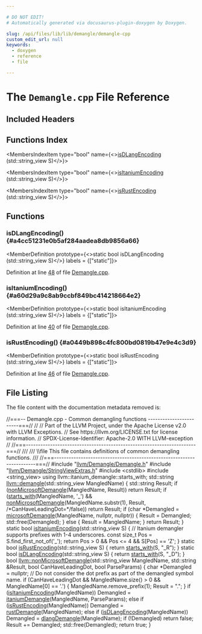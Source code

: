 ```yaml
---

# DO NOT EDIT!
# Automatically generated via docusaurus-plugin-doxygen by Doxygen.

slug: /api/files/lib/lib/demangle/demangle-cpp
custom_edit_url: null
keywords:
  - doxygen
  - reference
  - file

---
```





# The `Demangle.cpp` File Reference

<DoxygenPage pluginConfig={pluginConfig}>



## Included Headers

<IncludesList>
<IncludesListItem
  filePath="llvm/Demangle/Demangle.h"
  permalink="/docs/api/files/include/include/llvm/include/llvm/demangle/demangle-h"
  isLocal="true" />
<IncludesListItem
  filePath="llvm/Demangle/StringViewExtras.h"
  permalink="/docs/api/files/include/include/llvm/include/llvm/demangle/stringviewextras-h"
  isLocal="true" />
<IncludesListItem
  filePath="cstdlib"
  permalink=""
  isLocal="false" />
<IncludesListItem
  filePath="string_view"
  permalink=""
  isLocal="false" />
</IncludesList>

## Functions Index

<MembersIndex>

<MembersIndexItem
  type="bool"
  name={<><a href="#a4cc51231e0b5af284aadea8db9856a66">isDLangEncoding</a> (std::string&#95;view S)</>}>
</MembersIndexItem>

<MembersIndexItem
  type="bool"
  name={<><a href="#a60d29a9c8ab9ccbf849bc414218664e2">isItaniumEncoding</a> (std::string&#95;view S)</>}>
</MembersIndexItem>

<MembersIndexItem
  type="bool"
  name={<><a href="#a0449b898c4fc800bd0819b47e9e4c3d9">isRustEncoding</a> (std::string&#95;view S)</>}>
</MembersIndexItem>

</MembersIndex>


<SectionDefinition>

## Functions

### isDLangEncoding() {#a4cc51231e0b5af284aadea8db9856a66}

<MemberDefinition
  prototype={<>static bool isDLangEncoding (std::string&#95;view S)</>}
  labels = {["static"]}>

Definition at line <a href="#l00048">48</a> of file <a href="/docs/api/files/lib/lib/demangle/demangle-cpp">Demangle.cpp</a>.
</MemberDefinition>

### isItaniumEncoding() {#a60d29a9c8ab9ccbf849bc414218664e2}

<MemberDefinition
  prototype={<>static bool isItaniumEncoding (std::string&#95;view S)</>}
  labels = {["static"]}>

Definition at line <a href="#l00040">40</a> of file <a href="/docs/api/files/lib/lib/demangle/demangle-cpp">Demangle.cpp</a>.
</MemberDefinition>

### isRustEncoding() {#a0449b898c4fc800bd0819b47e9e4c3d9}

<MemberDefinition
  prototype={<>static bool isRustEncoding (std::string&#95;view S)</>}
  labels = {["static"]}>

Definition at line <a href="#l00046">46</a> of file <a href="/docs/api/files/lib/lib/demangle/demangle-cpp">Demangle.cpp</a>.
</MemberDefinition>

</SectionDefinition>

## File Listing

The file content with the documentation metadata removed is:

<ProgramListing>

<Link id="l00001" /><CodeLine lineNumber="1"><Highlight kind="comment">//===-- Demangle.cpp - Common demangling functions ------------------------===//</Highlight><Highlight kind="normal"></Highlight></CodeLine>
<Link id="l00002" /><CodeLine lineNumber="2"><Highlight kind="normal"></Highlight><Highlight kind="comment">//</Highlight><Highlight kind="normal"></Highlight></CodeLine>
<Link id="l00003" /><CodeLine lineNumber="3"><Highlight kind="normal"></Highlight><Highlight kind="comment">// Part of the LLVM Project, under the Apache License v2.0 with LLVM Exceptions.</Highlight><Highlight kind="normal"></Highlight></CodeLine>
<Link id="l00004" /><CodeLine lineNumber="4"><Highlight kind="normal"></Highlight><Highlight kind="comment">// See https://llvm.org/LICENSE.txt for license information.</Highlight><Highlight kind="normal"></Highlight></CodeLine>
<Link id="l00005" /><CodeLine lineNumber="5"><Highlight kind="normal"></Highlight><Highlight kind="comment">// SPDX-License-Identifier: Apache-2.0 WITH LLVM-exception</Highlight><Highlight kind="normal"></Highlight></CodeLine>
<Link id="l00006" /><CodeLine lineNumber="6"><Highlight kind="normal"></Highlight><Highlight kind="comment">//</Highlight><Highlight kind="normal"></Highlight></CodeLine>
<Link id="l00007" /><CodeLine lineNumber="7"><Highlight kind="normal"></Highlight><Highlight kind="comment">//===----------------------------------------------------------------------===//</Highlight><Highlight kind="comment"></Highlight></CodeLine>
<Link id="l00008" /><CodeLine lineNumber="8"><Highlight kind="comment">///</Highlight></CodeLine>
<Link id="l00009" /><CodeLine lineNumber="9"><Highlight kind="comment">/// \\file This file contains definitions of common demangling functions.</Highlight></CodeLine>
<Link id="l00010" /><CodeLine lineNumber="10"><Highlight kind="comment">///</Highlight><Highlight kind="normal"></Highlight></CodeLine>
<Link id="l00011" /><CodeLine lineNumber="11"><Highlight kind="normal"></Highlight><Highlight kind="comment">//===----------------------------------------------------------------------===//</Highlight><Highlight kind="normal"></Highlight></CodeLine>
<Link id="l00012" /><CodeLine lineNumber="12"><Highlight kind="normal"></Highlight></CodeLine>
<Link id="l00013" /><CodeLine lineNumber="13"><Highlight kind="normal"></Highlight><Highlight kind="preprocessor">#include &quot;<a href="/docs/api/files/include/include/llvm/include/llvm/demangle/demangle-h">llvm/Demangle/Demangle.h</a>&quot;</Highlight><Highlight kind="normal"></Highlight></CodeLine>
<Link id="l00014" /><CodeLine lineNumber="14"><Highlight kind="normal"></Highlight><Highlight kind="preprocessor">#include &quot;<a href="/docs/api/files/include/include/llvm/include/llvm/demangle/stringviewextras-h">llvm/Demangle/StringViewExtras.h</a>&quot;</Highlight><Highlight kind="normal"></Highlight></CodeLine>
<Link id="l00015" /><CodeLine lineNumber="15"><Highlight kind="normal"></Highlight><Highlight kind="preprocessor">#include &lt;cstdlib&gt;</Highlight><Highlight kind="normal"></Highlight></CodeLine>
<Link id="l00016" /><CodeLine lineNumber="16"><Highlight kind="normal"></Highlight><Highlight kind="preprocessor">#include &lt;string&#95;view&gt;</Highlight><Highlight kind="normal"></Highlight></CodeLine>
<Link id="l00017" /><CodeLine lineNumber="17"><Highlight kind="normal"></Highlight></CodeLine>
<Link id="l00018" /><CodeLine lineNumber="18"><Highlight kind="normal"></Highlight><Highlight kind="keyword">using </Highlight><Highlight kind="normal">llvm::itanium&#95;demangle::starts&#95;with;</Highlight></CodeLine>
<Link id="l00019" /><CodeLine lineNumber="19"><Highlight kind="normal"></Highlight></CodeLine>
<Link id="l00020" /><CodeLine lineNumber="20" lineLink="/docs/api/namespaces/llvm/#ab996639d406a5466d5c8a1586fb4a9d8"><Highlight kind="normal">std::string <a href="/docs/api/namespaces/llvm/#ab996639d406a5466d5c8a1586fb4a9d8">llvm::demangle</a>(std::string&#95;view MangledName) &#123;</Highlight></CodeLine>
<Link id="l00021" /><CodeLine lineNumber="21"><Highlight kind="normal">  std::string Result;</Highlight></CodeLine>
<Link id="l00022" /><CodeLine lineNumber="22"><Highlight kind="normal"></Highlight></CodeLine>
<Link id="l00023" /><CodeLine lineNumber="23"><Highlight kind="normal">  </Highlight><Highlight kind="keywordflow">if</Highlight><Highlight kind="normal"> (<a href="/docs/api/namespaces/llvm/#a08b5f002009fefdfceb3a1ce19c9cd74">nonMicrosoftDemangle</a>(MangledName, Result))</Highlight></CodeLine>
<Link id="l00024" /><CodeLine lineNumber="24"><Highlight kind="normal">    </Highlight><Highlight kind="keywordflow">return</Highlight><Highlight kind="normal"> Result;</Highlight></CodeLine>
<Link id="l00025" /><CodeLine lineNumber="25"><Highlight kind="normal"></Highlight></CodeLine>
<Link id="l00026" /><CodeLine lineNumber="26"><Highlight kind="normal">  </Highlight><Highlight kind="keywordflow">if</Highlight><Highlight kind="normal"> (<a href="/docs/api/files/include/include/llvm/include/llvm/demangle/stringviewextras-h/#a5336c02c81ff675028496f2f2409d30a">starts&#95;with</a>(MangledName, </Highlight><Highlight kind="charliteral">&#39;&#95;&#39;</Highlight><Highlight kind="normal">) &amp;&amp;</Highlight></CodeLine>
<Link id="l00027" /><CodeLine lineNumber="27"><Highlight kind="normal">      <a href="/docs/api/namespaces/llvm/#a08b5f002009fefdfceb3a1ce19c9cd74">nonMicrosoftDemangle</a>(MangledName.substr(1), Result,</Highlight></CodeLine>
<Link id="l00028" /><CodeLine lineNumber="28"><Highlight kind="normal">                           </Highlight><Highlight kind="comment">/&#42;CanHaveLeadingDot=&#42;/</Highlight><Highlight kind="keyword">false</Highlight><Highlight kind="normal">))</Highlight></CodeLine>
<Link id="l00029" /><CodeLine lineNumber="29"><Highlight kind="normal">    </Highlight><Highlight kind="keywordflow">return</Highlight><Highlight kind="normal"> Result;</Highlight></CodeLine>
<Link id="l00030" /><CodeLine lineNumber="30"><Highlight kind="normal"></Highlight></CodeLine>
<Link id="l00031" /><CodeLine lineNumber="31"><Highlight kind="normal">  </Highlight><Highlight kind="keywordflow">if</Highlight><Highlight kind="normal"> (</Highlight><Highlight kind="keywordtype">char</Highlight><Highlight kind="normal"> &#42;Demangled = <a href="/docs/api/namespaces/llvm/#aa7783c233c06a0bc69d1e35e551d9d66">microsoftDemangle</a>(MangledName, </Highlight><Highlight kind="keyword">nullptr</Highlight><Highlight kind="normal">, </Highlight><Highlight kind="keyword">nullptr</Highlight><Highlight kind="normal">)) &#123;</Highlight></CodeLine>
<Link id="l00032" /><CodeLine lineNumber="32"><Highlight kind="normal">    Result = Demangled;</Highlight></CodeLine>
<Link id="l00033" /><CodeLine lineNumber="33"><Highlight kind="normal">    std::free(Demangled);</Highlight></CodeLine>
<Link id="l00034" /><CodeLine lineNumber="34"><Highlight kind="normal">  &#125; </Highlight><Highlight kind="keywordflow">else</Highlight><Highlight kind="normal"> &#123;</Highlight></CodeLine>
<Link id="l00035" /><CodeLine lineNumber="35"><Highlight kind="normal">    Result = MangledName;</Highlight></CodeLine>
<Link id="l00036" /><CodeLine lineNumber="36"><Highlight kind="normal">  &#125;</Highlight></CodeLine>
<Link id="l00037" /><CodeLine lineNumber="37"><Highlight kind="normal">  </Highlight><Highlight kind="keywordflow">return</Highlight><Highlight kind="normal"> Result;</Highlight></CodeLine>
<Link id="l00038" /><CodeLine lineNumber="38"><Highlight kind="normal">&#125;</Highlight></CodeLine>
<Link id="l00039" /><CodeLine lineNumber="39"><Highlight kind="normal"></Highlight></CodeLine>
<Link id="l00040" /><CodeLine lineNumber="40" lineLink="#a60d29a9c8ab9ccbf849bc414218664e2"><Highlight kind="normal"></Highlight><Highlight kind="keyword">static</Highlight><Highlight kind="normal"> </Highlight><Highlight kind="keywordtype">bool</Highlight><Highlight kind="normal"> <a href="#a60d29a9c8ab9ccbf849bc414218664e2">isItaniumEncoding</a>(std::string&#95;view S) &#123;</Highlight></CodeLine>
<Link id="l00041" /><CodeLine lineNumber="41"><Highlight kind="normal">  </Highlight><Highlight kind="comment">// Itanium demangler supports prefixes with 1-4 underscores.</Highlight><Highlight kind="normal"></Highlight></CodeLine>
<Link id="l00042" /><CodeLine lineNumber="42"><Highlight kind="normal">  </Highlight><Highlight kind="keyword">const</Highlight><Highlight kind="normal"> </Highlight><Highlight kind="keywordtype">size&#95;t</Highlight><Highlight kind="normal"> Pos = S.find&#95;first&#95;not&#95;of(</Highlight><Highlight kind="charliteral">&#39;&#95;&#39;</Highlight><Highlight kind="normal">);</Highlight></CodeLine>
<Link id="l00043" /><CodeLine lineNumber="43"><Highlight kind="normal">  </Highlight><Highlight kind="keywordflow">return</Highlight><Highlight kind="normal"> Pos &gt; 0 &amp;&amp; Pos &lt;= 4 &amp;&amp; S&#91;Pos&#93; == </Highlight><Highlight kind="charliteral">&#39;Z&#39;</Highlight><Highlight kind="normal">;</Highlight></CodeLine>
<Link id="l00044" /><CodeLine lineNumber="44"><Highlight kind="normal">&#125;</Highlight></CodeLine>
<Link id="l00045" /><CodeLine lineNumber="45"><Highlight kind="normal"></Highlight></CodeLine>
<Link id="l00046" /><CodeLine lineNumber="46" lineLink="#a0449b898c4fc800bd0819b47e9e4c3d9"><Highlight kind="normal"></Highlight><Highlight kind="keyword">static</Highlight><Highlight kind="normal"> </Highlight><Highlight kind="keywordtype">bool</Highlight><Highlight kind="normal"> <a href="#a0449b898c4fc800bd0819b47e9e4c3d9">isRustEncoding</a>(std::string&#95;view S) &#123; </Highlight><Highlight kind="keywordflow">return</Highlight><Highlight kind="normal"> <a href="/docs/api/files/include/include/llvm/include/llvm/demangle/stringviewextras-h/#a5336c02c81ff675028496f2f2409d30a">starts&#95;with</a>(S, </Highlight><Highlight kind="stringliteral">&quot;&#95;R&quot;</Highlight><Highlight kind="normal">); &#125;</Highlight></CodeLine>
<Link id="l00047" /><CodeLine lineNumber="47"><Highlight kind="normal"></Highlight></CodeLine>
<Link id="l00048" /><CodeLine lineNumber="48" lineLink="#a4cc51231e0b5af284aadea8db9856a66"><Highlight kind="normal"></Highlight><Highlight kind="keyword">static</Highlight><Highlight kind="normal"> </Highlight><Highlight kind="keywordtype">bool</Highlight><Highlight kind="normal"> <a href="#a4cc51231e0b5af284aadea8db9856a66">isDLangEncoding</a>(std::string&#95;view S) &#123; </Highlight><Highlight kind="keywordflow">return</Highlight><Highlight kind="normal"> <a href="/docs/api/files/include/include/llvm/include/llvm/demangle/stringviewextras-h/#a5336c02c81ff675028496f2f2409d30a">starts&#95;with</a>(S, </Highlight><Highlight kind="stringliteral">&quot;&#95;D&quot;</Highlight><Highlight kind="normal">); &#125;</Highlight></CodeLine>
<Link id="l00049" /><CodeLine lineNumber="49"><Highlight kind="normal"></Highlight></CodeLine>
<Link id="l00050" /><CodeLine lineNumber="50" lineLink="/docs/api/namespaces/llvm/#a08b5f002009fefdfceb3a1ce19c9cd74"><Highlight kind="normal"></Highlight><Highlight kind="keywordtype">bool</Highlight><Highlight kind="normal"> <a href="/docs/api/namespaces/llvm/#a08b5f002009fefdfceb3a1ce19c9cd74">llvm::nonMicrosoftDemangle</a>(std::string&#95;view MangledName,</Highlight></CodeLine>
<Link id="l00051" /><CodeLine lineNumber="51"><Highlight kind="normal">                                std::string &amp;Result, </Highlight><Highlight kind="keywordtype">bool</Highlight><Highlight kind="normal"> CanHaveLeadingDot,</Highlight></CodeLine>
<Link id="l00052" /><CodeLine lineNumber="52"><Highlight kind="normal">                                </Highlight><Highlight kind="keywordtype">bool</Highlight><Highlight kind="normal"> ParseParams) &#123;</Highlight></CodeLine>
<Link id="l00053" /><CodeLine lineNumber="53"><Highlight kind="normal">  </Highlight><Highlight kind="keywordtype">char</Highlight><Highlight kind="normal"> &#42;Demangled = </Highlight><Highlight kind="keyword">nullptr</Highlight><Highlight kind="normal">;</Highlight></CodeLine>
<Link id="l00054" /><CodeLine lineNumber="54"><Highlight kind="normal"></Highlight></CodeLine>
<Link id="l00055" /><CodeLine lineNumber="55"><Highlight kind="normal">  </Highlight><Highlight kind="comment">// Do not consider the dot prefix as part of the demangled symbol name.</Highlight><Highlight kind="normal"></Highlight></CodeLine>
<Link id="l00056" /><CodeLine lineNumber="56"><Highlight kind="normal">  </Highlight><Highlight kind="keywordflow">if</Highlight><Highlight kind="normal"> (CanHaveLeadingDot &amp;&amp; MangledName.size() &gt; 0 &amp;&amp; MangledName&#91;0&#93; == </Highlight><Highlight kind="charliteral">&#39;.&#39;</Highlight><Highlight kind="normal">) &#123;</Highlight></CodeLine>
<Link id="l00057" /><CodeLine lineNumber="57"><Highlight kind="normal">    MangledName.remove&#95;prefix(1);</Highlight></CodeLine>
<Link id="l00058" /><CodeLine lineNumber="58"><Highlight kind="normal">    Result = </Highlight><Highlight kind="stringliteral">&quot;.&quot;</Highlight><Highlight kind="normal">;</Highlight></CodeLine>
<Link id="l00059" /><CodeLine lineNumber="59"><Highlight kind="normal">  &#125;</Highlight></CodeLine>
<Link id="l00060" /><CodeLine lineNumber="60"><Highlight kind="normal"></Highlight></CodeLine>
<Link id="l00061" /><CodeLine lineNumber="61"><Highlight kind="normal">  </Highlight><Highlight kind="keywordflow">if</Highlight><Highlight kind="normal"> (<a href="#a60d29a9c8ab9ccbf849bc414218664e2">isItaniumEncoding</a>(MangledName))</Highlight></CodeLine>
<Link id="l00062" /><CodeLine lineNumber="62"><Highlight kind="normal">    Demangled = <a href="/docs/api/namespaces/llvm/#a7b3603860e0761afd058a6dd5f518363">itaniumDemangle</a>(MangledName, ParseParams);</Highlight></CodeLine>
<Link id="l00063" /><CodeLine lineNumber="63"><Highlight kind="normal">  </Highlight><Highlight kind="keywordflow">else</Highlight><Highlight kind="normal"> </Highlight><Highlight kind="keywordflow">if</Highlight><Highlight kind="normal"> (<a href="#a0449b898c4fc800bd0819b47e9e4c3d9">isRustEncoding</a>(MangledName))</Highlight></CodeLine>
<Link id="l00064" /><CodeLine lineNumber="64"><Highlight kind="normal">    Demangled = <a href="/docs/api/namespaces/llvm/#a9ba12f62b7c7aac2fe0d725965b597ec">rustDemangle</a>(MangledName);</Highlight></CodeLine>
<Link id="l00065" /><CodeLine lineNumber="65"><Highlight kind="normal">  </Highlight><Highlight kind="keywordflow">else</Highlight><Highlight kind="normal"> </Highlight><Highlight kind="keywordflow">if</Highlight><Highlight kind="normal"> (<a href="#a4cc51231e0b5af284aadea8db9856a66">isDLangEncoding</a>(MangledName))</Highlight></CodeLine>
<Link id="l00066" /><CodeLine lineNumber="66"><Highlight kind="normal">    Demangled = <a href="/docs/api/namespaces/llvm/#a7f56cfd37698f599f5bee9bbf4015ca1">dlangDemangle</a>(MangledName);</Highlight></CodeLine>
<Link id="l00067" /><CodeLine lineNumber="67"><Highlight kind="normal"></Highlight></CodeLine>
<Link id="l00068" /><CodeLine lineNumber="68"><Highlight kind="normal">  </Highlight><Highlight kind="keywordflow">if</Highlight><Highlight kind="normal"> (!Demangled)</Highlight></CodeLine>
<Link id="l00069" /><CodeLine lineNumber="69"><Highlight kind="normal">    </Highlight><Highlight kind="keywordflow">return</Highlight><Highlight kind="normal"> </Highlight><Highlight kind="keyword">false</Highlight><Highlight kind="normal">;</Highlight></CodeLine>
<Link id="l00070" /><CodeLine lineNumber="70"><Highlight kind="normal"></Highlight></CodeLine>
<Link id="l00071" /><CodeLine lineNumber="71"><Highlight kind="normal">  Result += Demangled;</Highlight></CodeLine>
<Link id="l00072" /><CodeLine lineNumber="72"><Highlight kind="normal">  std::free(Demangled);</Highlight></CodeLine>
<Link id="l00073" /><CodeLine lineNumber="73"><Highlight kind="normal">  </Highlight><Highlight kind="keywordflow">return</Highlight><Highlight kind="normal"> </Highlight><Highlight kind="keyword">true</Highlight><Highlight kind="normal">;</Highlight></CodeLine>
<Link id="l00074" /><CodeLine lineNumber="74"><Highlight kind="normal">&#125;</Highlight></CodeLine>

</ProgramListing>

</DoxygenPage>
